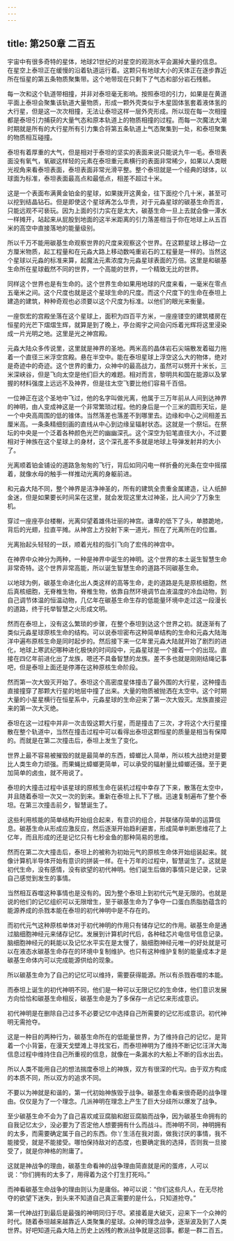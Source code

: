 ```yaml
---
---
---
```

title: 第250章 二百五
---



宇宙中有很多奇特的星体，地球21世纪的对星空的观测水平会漏掉大量的信息。在星空上泰坦正在缓慢的沿着轨道运行着。这颗只有地球大小的天体正在逐步靠近所在恒星的第五条物质聚集带。这个地带现在只剩下了气态和部分岩石残骸。

每一次和这个轨道带相撞，并非对泰坦毫无影响。按照泰坦的引力，如果是在黄道平面上泰坦会聚集该轨道大量物质，形成一颗外壳类似于木星固体氢套着液体氢的大行星，但是这一次次相撞，无法让泰坦这样一层外壳形成。所以现在每一次相撞都是泰坦引力捕获的大量气态和原本轨道上的物质相撞的过程。而每一次魔法大潮时期就是所有的大行星所有引力集合将第五条轨道上气态聚集到一处，和泰坦聚集的物质相互碰撞。

泰坦有着厚重的大气，但是相对于泰坦的坚实的表面来说只能说九牛一毛。泰坦表面没有氧气，氧碳这样轻的元素在泰坦重元素横行的表面非常稀少，如果以人类眼光视角来看泰坦表面，泰坦表面非常光滑平整。整个泰坦就是一个经典的球体，以球面为标准，泰坦表面最高点和最低点，相差不超过十米。

这是一个表面布满黄金铂金的星球，如果拨开这黄金，往下面挖个几十米，甚至可以挖到结晶钻石。但是即使这个星球再怎么华贵，对于元淼星球的碳基生命而言，只能远观不可亵玩。因为上面的引力实在是太大，碳基生命一旦上去就会像一潭水一样摊开，站起来从屁股到地面的这半米距离的引力落差相当于你在地球上从五百米的高空中直接落地的能量级别。

所以千万不能用碳基生命观察世界的尺度来观察这个世界。在这颗星球上移动一立方厘米物质，起工程量和在元淼大路上移动数吨重岩石的工程量是一样的。当然这个星球以元淼的标准来算，起魔法元素浓度为元淼星球表面的万倍。这里是和碳基生命所在星球截然不同的世界，一个高能的世界，一个精致无比的世界。

同样这个世界也是有生命的。这个世界生命如果用地球的尺度来看，一毫米在零点五毫米之间。这个尺度也就是这个星球生命的尺度。而这个尺度下的生命在泰坦上建造的建筑，种种奇观也必须要以这个尺度为标准。以他们的眼光来衡量。

一座恢宏的宫殿坐落在这个星球上，面积为四百平方米，一座座镂空的建筑楼房在恒星的光芒下熠熠生辉，就算是到了晚上，亭台阁宇之间会闪烁着光辉将这里浸染成一片光明之地。这里是光之神宫殿。

元淼大陆众多传说里，这里就是神界的圣地。两米高的晶体岩石尖端散发着磁力拖着一个直径三米浮空宫殿。悬在半空中。能在泰坦星球上浮空这么大的物体，绝对是奇迹中的奇迹。这个世界的重力，众神中的最高战力，虽然可以劈开十米长，三米深峡谷，但是飞向太空是他们巨大的难题。相对而言，黎明共和国在能源以及掌握的材料强度上远远不及神界，但是往太空飞要比他们容易千百倍。

一位神正在这个圣地中飞过，他的名字叫做光离，他属于三万年前从人间到达神界的神明，由人变成神这是一个非常繁琐过程。他的身后是一个三米的圆形天坛，是一个中央高周围的低的锥体。当然落差也落差不到哪里去。边缘和中心之间相差五厘米高。一条条精细刻画的直线从中心到边缘呈辐射状态。这就是一个祭坛。在祭坛的中央是一个泛着各种颜色光芒的幽幽深孔。这个深空为铅笔直径大小，不过要相对于神族在这个星球上的身材，这个深孔差不多就是地球上导弹发射井的大小了。

光离顺着铂金铺设的道路急匆匆的飞行，背后如同闪电一样折叠的光条在空中摇摆着，就像水母的触手一样推动光离的身躯前进。

和元淼大陆不同，整个神界是洁净神圣的，所有的建筑全贵重金属建造，让人纸醉金迷，但是如果要长时间呆在这里，就会发现这里太过神圣，比人间少了万象生机。

穿过一座座亭台楼榭，光离仰望着雄伟壮丽的神宫。谦卑的低下了头，单膝跪地，背后的光翅，拉直平摊。从神宫上方投射下来一道光，照在了光离所在的位置。

光离抬起头轻轻的一跃，顺着光柱的指引飞向了宏伟的神宫中。

在神界中众神分为两种，一种是神界中诞生的神明。这个世界的本土诞生智慧生命非常奇特。这个世界非常高能，所以诞生智慧生命的道路不同碳基生命。

以地球为例，碳基生命进化出人类这样的高等生命，走的道路是先是原核细胞，然后真核细胞，无脊椎生物，脊椎生物，依靠自然环境调节血液温度的冷血动物，到自己调节体温的恒温动物，几亿年在碳基生命生存的低能量环境中走过这一段漫长的道路，终于托举智慧之火形成文明。

然而在泰坦上，没有这么繁琐的步骤，在整个泰坦到达这个世界之初。就逐渐有了类似元淼星球原核生命的结构。可以说泰坦密布这种简单结构的生命和元淼大陆海洋中遍布原核生命是同时起步的。然后接下来一亿年里元淼大陆就开始了剧烈的进化，地球上寒武纪哪种进化极快的时间段中，元淼星球是一个接着一个的出现。直接在四亿年前进化出了龙族，嗯还不具备智慧的龙族。差不多也就是刚刚结绳记事吧，但是泰坦上面还是停滞在这种原核生命阶段。

然而第一次大毁灭开始了。泰坦这个高密度星体撞击了最外围的大行星，这种撞击直接撞穿了那颗大行星的地层中撞了出来。大量的物质被抛洒在太空中。这个时期大量的小星星横行在恒星系中，元淼星球的生命迎来了第一次大毁灭。龙族直接迎来的第一次大灭绝。

泰坦在这一过程中并非一次击毁这颗大行星，而是撞击了三次，才将这个大行星撞散在整个轨道中，当然在撞击过程中可以看得出泰坦这颗恒星的质量是相当有保障的。而就是在第二次撞击后，泰坦上发生了变化。

世界上最不容易被摧毁的就是最简单的东西，蟑螂比人简单，所以核大战绝对是要比人类生命力顽强。而果蝇比蟑螂更简单，可以承受的辐射量比蟑螂还强。至于更加简单的卤虫，就不用说了。

泰坦的大撞击过程中该星球的原核生命在装机过程中幸存了下来，散落在太空中，并且随着泰坦一次又一次的到来。重新在泰坦上扎下了根。迅速复制遍布了整个泰坦。在第三次撞击前夕，智慧诞生了。

这些利用核能的简单结构开始组合起来，有意识的组合，并联储存简单的运算信息。碳基生命从形成应激反应，然后逐渐开始趋利避害，形成简单判断思维花了上亿年，而且形成的还是记忆只有七秒金鱼的那种简易的思维。

然而在第二次大撞击后，泰坦上的被称为初始元气的原核生命体开始组装起来。就像计算机半导体开始有意识的拼装一样。在十万年的过程中，智慧诞生了。这就是初代生命，没有感情，没有欲望的初代神明。他们诞生后做的事情只是记录，记录自己感觉到发生的事情。

当然相互吞噬这种事情也是没有的。因为整个泰坦上到初代元气是无限的。也就是说的他们的记忆组织可以无限增生，至于碳基生命为了争夺一口蛋白质脂肪蕴含的能源养成的杀戮本能在泰坦的初代神明中是不存在的。

而初代元气这种原核单体对于初代神明的作用只有储存记忆的作用。碳基生命是通过脑细胞神经元来储存记忆。发展到计算机时代后，各种硅芯片电信号信息记录。脑细胞神经元的耗能以及记忆水平实在是太慢了，脑细胞神经元唯一的好处就是可以在液态水碳基生命存在的环境中复制维护。也只有这种维护复制的能量成本才是碳基生命体内可以完成能源供给的现象。

所以碳基生命为了自己的记忆可以维持，需要获得能源。所以有杀戮吞噬的本能。

而泰坦上诞生的初代神明不同，他们是一种可以无限记忆的生命体，他们意识发展方向恰恰和碳基生命相反，碳基生命是为了多保存一点记忆来形成意识。

初代神明是在删除自己过多不必要记忆中选择自己所需要的记忆形成意识。初代神明无需抢夺。

这是一种目的两种行为，碳基生命所在的低能量世界，为了维持自己的记忆，是背着一个小背篓，在漫天戈壁滩上寻找宝石，而泰坦神明为了维持不断记忆汪洋大海信息过程中维持住自己所重视的信息，就像在一条漏水的大船上不断的舀水出去。

所以人类不能用自己的想法揣度泰坦上的神族，双方有很深的代沟。由于双方构成的本质不同，所以双方的追求不同。

不要以为神就是和谐的，第一代初始神族毁于战争。碳基生命看来很奇葩的战争理由。仅仅是为了一个理念。几派神明在理念上产生了巨大分歧所以爆发了战争。

至少碳基生命不会为了自己喜欢咸豆腐脑和甜豆腐脑而战争，因为碳基生命拥有的自我记忆太少，没必要为了否定他人想要拥有什么而战斗。而神明不同，神明拥有的太多，而需要确定属于自己的东西。你丫生活在我对面，做我讨厌的事情，我不能接受，就是不能接受。哪怕保持敌对的态度，也要确定我的选择，否则我一旦接受了，就是你神格的附庸了。

这就是神战争的理由，碳基生命看神的战争理由简直就是闲的蛋疼，人可以说：“你们拥有的太多了，用得着为这个打生打死吗。”

而神看碳基生命战争的理由则认为是庸俗。神可以说：“你们这些凡人，在无尽抢夺的欲望下迷失，到头来不知道自己真正需要的是什么，只知道抢夺。”

第一代神战打到最后是最强的神明同归于尽。紧接着是大破灭，迎来下一个众神的时代。随着泰坦越来越靠近人类聚集的星球。众神的理念战争，逐渐波及到了人类世界。好吧知道元淼大陆上历史上凶残的教派战争就是这回事。都是一群二百五。